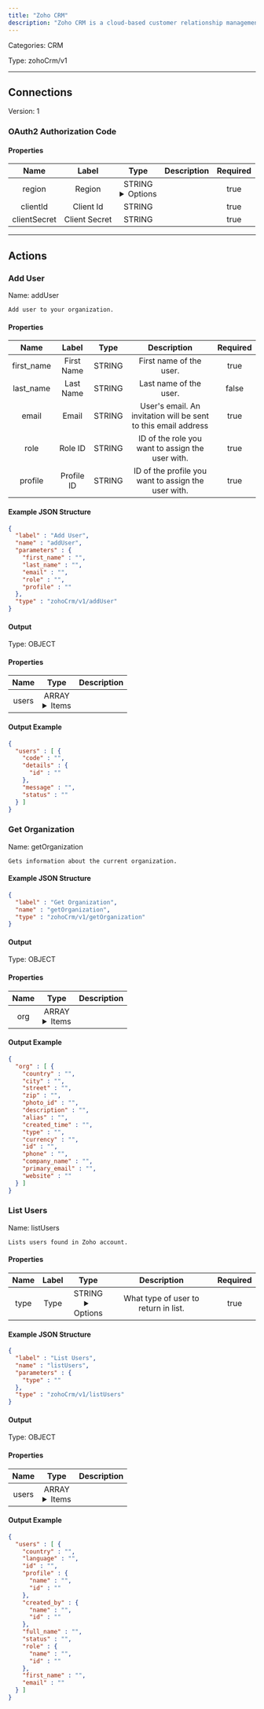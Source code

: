 ```yaml
---
title: "Zoho CRM"
description: "Zoho CRM is a cloud-based customer relationship management platform that integrates sales, marketing, and customer support activities to streamline business processes and enhance team."
---
```



Categories: CRM


Type: zohoCrm/v1

<hr />




## Connections

Version: 1


### OAuth2 Authorization Code

#### Properties

|      Name       |      Label     |     Type     |     Description     | Required |
|:---------------:|:--------------:|:------------:|:-------------------:|:--------:|
| region | Region | STRING <details> <summary> Options </summary> zoho.eu, zoho.com, zoho.com.au, zoho.jp, zoho.in, zohocloud.ca </details> |  | true |
| clientId | Client Id | STRING |  | true |
| clientSecret | Client Secret | STRING |  | true |





<hr />


## Actions


### Add User
Name: addUser

`Add user to your organization.`

#### Properties

|      Name       |      Label     |     Type     |     Description     | Required |
|:---------------:|:--------------:|:------------:|:-------------------:|:--------:|
| first_name | First Name | STRING | First name of the user. | true |
| last_name | Last Name | STRING | Last name of the user. | false |
| email | Email | STRING | User's email. An invitation will be sent to this email address | true |
| role | Role ID | STRING | ID of the role you want to assign the user with. | true |
| profile | Profile ID | STRING | ID of the profile you want to assign the user with. | true |

#### Example JSON Structure
```json
{
  "label" : "Add User",
  "name" : "addUser",
  "parameters" : {
    "first_name" : "",
    "last_name" : "",
    "email" : "",
    "role" : "",
    "profile" : ""
  },
  "type" : "zohoCrm/v1/addUser"
}
```

#### Output



Type: OBJECT


#### Properties

|     Name     |     Type     |     Description     |
|:------------:|:------------:|:-------------------:|
| users | ARRAY <details> <summary> Items </summary> [&#123;STRING\(code), &#123;STRING\(id)&#125;\(details), STRING\(message), STRING\(status)&#125;] </details> |  |




#### Output Example
```json
{
  "users" : [ {
    "code" : "",
    "details" : {
      "id" : ""
    },
    "message" : "",
    "status" : ""
  } ]
}
```


### Get Organization
Name: getOrganization

`Gets information about the current organization.`

#### Example JSON Structure
```json
{
  "label" : "Get Organization",
  "name" : "getOrganization",
  "type" : "zohoCrm/v1/getOrganization"
}
```

#### Output



Type: OBJECT


#### Properties

|     Name     |     Type     |     Description     |
|:------------:|:------------:|:-------------------:|
| org | ARRAY <details> <summary> Items </summary> [&#123;STRING\(country), STRING\(city), STRING\(street), STRING\(zip), STRING\(photo_id), STRING\(description), STRING\(alias), STRING\(created_time), STRING\(type), STRING\(currency), STRING\(id), STRING\(phone), STRING\(company_name), STRING\(primary_email), STRING\(website)&#125;] </details> |  |




#### Output Example
```json
{
  "org" : [ {
    "country" : "",
    "city" : "",
    "street" : "",
    "zip" : "",
    "photo_id" : "",
    "description" : "",
    "alias" : "",
    "created_time" : "",
    "type" : "",
    "currency" : "",
    "id" : "",
    "phone" : "",
    "company_name" : "",
    "primary_email" : "",
    "website" : ""
  } ]
}
```


### List Users
Name: listUsers

`Lists users found in Zoho account.`

#### Properties

|      Name       |      Label     |     Type     |     Description     | Required |
|:---------------:|:--------------:|:------------:|:-------------------:|:--------:|
| type | Type | STRING <details> <summary> Options </summary> AllUsers, ActiveUsers, DeactiveUsers, ConfirmedUsers, NotConfirmedUsers, DeletedUsers, ActiveConfirmedUsers, AdminUsers, ActiveConfirmedAdmins, CurrentUser </details> | What type of user to return in list. | true |

#### Example JSON Structure
```json
{
  "label" : "List Users",
  "name" : "listUsers",
  "parameters" : {
    "type" : ""
  },
  "type" : "zohoCrm/v1/listUsers"
}
```

#### Output



Type: OBJECT


#### Properties

|     Name     |     Type     |     Description     |
|:------------:|:------------:|:-------------------:|
| users | ARRAY <details> <summary> Items </summary> [&#123;STRING\(country), STRING\(language), STRING\(id), &#123;STRING\(name), STRING\(id)&#125;\(profile), &#123;STRING\(name), STRING\(id)&#125;\(created_by), STRING\(full_name), STRING\(status), &#123;STRING\(name), STRING\(id)&#125;\(role), STRING\(first_name), STRING\(email)&#125;] </details> |  |




#### Output Example
```json
{
  "users" : [ {
    "country" : "",
    "language" : "",
    "id" : "",
    "profile" : {
      "name" : "",
      "id" : ""
    },
    "created_by" : {
      "name" : "",
      "id" : ""
    },
    "full_name" : "",
    "status" : "",
    "role" : {
      "name" : "",
      "id" : ""
    },
    "first_name" : "",
    "email" : ""
  } ]
}
```




